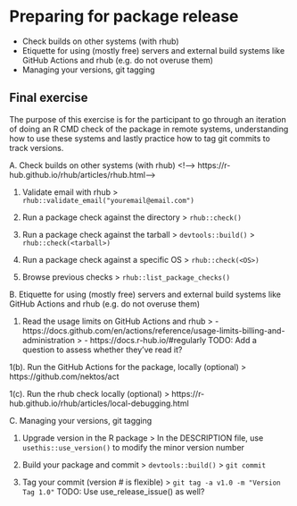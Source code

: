 # Preparing for package release {#package-release}

- Check builds on other systems (with rhub)
- Etiquette for using (mostly free) servers and external build systems like GitHub Actions and rhub (e.g. do not overuse them)
- Managing your versions, git tagging



## Final exercise

<!-- NOTE: Preferably something linked to working towards completing the project assignments, maybe to be used as a milestone? -->

The purpose of this exercise is for the participant to go through an iteration of doing an R CMD check of the package in remote systems, understanding how to use these systems and lastly practice how to tag git commits to track versions.

A. Check builds on other systems (with rhub)
<!--> https://r-hub.github.io/rhub/articles/rhub.html-->

1. Validate email with rhub
> `rhub::validate_email("youremail@email.com")`

2. Run a package check against the directory
> `rhub::check()`

3. Run a package check against the tarball
> `devtools::build()`
> `rhub::check(<tarball>)`

4. Run a package check against a specific OS
> `rhub::check(<OS>)`

5. Browse previous checks
> `rhub::list_package_checks()`

B. Etiquette for using (mostly free) servers and external build systems like GitHub Actions and rhub (e.g. do not overuse them)

1. Read the usage limits on GitHub Actions and rhub
> - https://docs.github.com/en/actions/reference/usage-limits-billing-and-administration
> - https://docs.r-hub.io/#regularly
TODO: Add a question to assess whether they've read it?

1(b). Run the GitHub Actions for the package, locally (optional)
> https://github.com/nektos/act

1(c). Run the rhub check locally (optional)
> https://r-hub.github.io/rhub/articles/local-debugging.html

C. Managing your versions, git tagging

1. Upgrade version in the R package
> In the DESCRIPTION file, use `usethis::use_version()` to modify the minor version number

2. Build your package and commit
> `devtools::build()`
> `git commit`

3. Tag your commit (version # is flexible)
> `git tag -a v1.0 -m "Version Tag 1.0"`
TODO: Use use_release_issue() as well?

